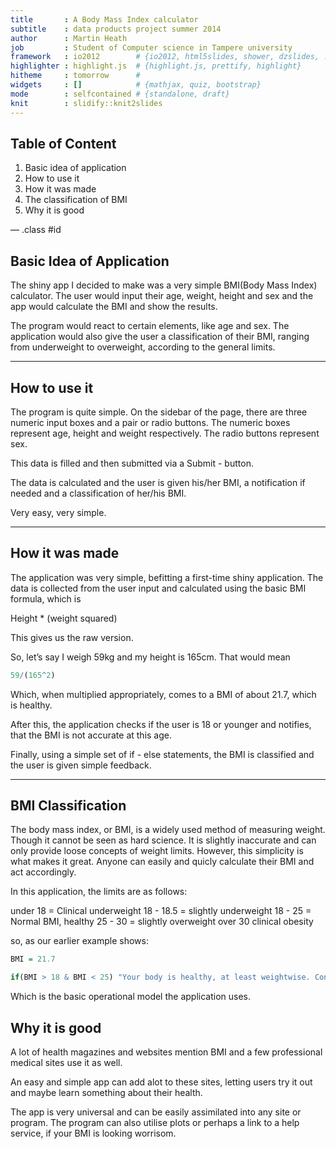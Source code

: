 ```yaml
---
title       : A Body Mass Index calculator
subtitle    : data products project summer 2014
author      : Martin Heath
job         : Student of Computer science in Tampere university
framework   : io2012        # {io2012, html5slides, shower, dzslides, ...}
highlighter : highlight.js  # {highlight.js, prettify, highlight}
hitheme     : tomorrow      # 
widgets     : []            # {mathjax, quiz, bootstrap}
mode        : selfcontained # {standalone, draft}
knit        : slidify::knit2slides
---
```


## Table of Content

1. Basic idea of application
2. How to use it
3. How it was made
4. The classification of BMI
5. Why it is good

--- .class #id 

## Basic Idea of Application

The shiny app I decided to make was a very simple BMI(Body Mass Index) calculator.
The user would input their age, weight, height and sex and the app would calculate the BMI and show the results.

The program would react to certain elements, like age and sex. The application would also give the user a classification of their BMI, ranging from underweight to overweight, according to the general limits.

---

## How to use it

The program is quite simple. On the sidebar of the page, there are three numeric input boxes and a pair or radio buttons. The numeric boxes represent age, height and weight respectively. The radio buttons represent sex.

This data is filled and then submitted via a Submit - button.

The data is calculated and the user is given his/her BMI, a notification if needed and a classification of her/his BMI.

Very easy, very simple.

---

## How it was made

The application was very simple, befitting a first-time shiny application. The data is collected from the user input and calculated using the basic BMI formula, which is

Height * (weight squared)

This gives us the raw version.

So, let's say I weigh 59kg and my height is 165cm. That would mean

```r

59/(165^2)

```
Which, when multiplied appropriately, comes to a BMI of about 21.7, which is healthy.


After this, the application checks if the user is 18 or younger and notifies, that the BMI is not accurate at this age.

Finally, using a simple set of if - else statements, the BMI is classified and the user is given simple feedback.

---

## BMI Classification

The body mass index, or BMI, is a widely used method of measuring weight. Though it cannot be seen as hard science. It is slightly inaccurate and can only provide loose concepts of weight limits. However, this simplicity is what makes it great. Anyone can easily and quicly calculate their BMI and act accordingly.

In this application, the limits are as follows:

under 18 = Clinical underweight
18 - 18.5 = slightly underweight
18 - 25 = Normal BMI, healthy
25 - 30 = slightly overweight
over 30 clinical obesity

so, as our earlier example shows:

```r
BMI = 21.7

if(BMI > 18 & BMI < 25) "Your body is healthy, at least weightwise. Congratulations! Keep taking care of your body."

```

Which is the basic operational model the application uses.

## Why it is good

A lot of health magazines and websites mention BMI and a few professional medical sites use it as well. 

An easy and simple app can add alot to these sites, letting users try it out and maybe learn something about their health.

The app is very universal and can be easily assimilated into any site or program. The program can also utilise plots or perhaps a link to a help service, if your BMI is looking worrisom.